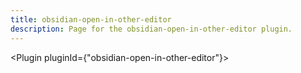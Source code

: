 ---
title: obsidian-open-in-other-editor
description: Page for the obsidian-open-in-other-editor plugin.
---


<Plugin pluginId={"obsidian-open-in-other-editor"}></Plugin>